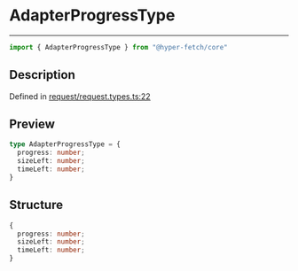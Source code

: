

# AdapterProgressType

<div class="api-docs__separator" data-reactroot="">

---

</div><div class="api-docs__import" data-reactroot="">

```ts
import { AdapterProgressType } from "@hyper-fetch/core"
```

</div><div class="api-docs__section">

## Description

</div><div class="api-docs__description"><span class="api-docs__do-not-parse">



</span></div><p class="api-docs__definition">

Defined in [request/request.types.ts:22](https://github.com/BetterTyped/hyper-fetch/blob/3f01c37e/packages/core/src/request/request.types.ts#L22)

</p><div class="api-docs__section">

## Preview

</div><div class="api-docs__preview type">

```ts
type AdapterProgressType = {
  progress: number; 
  sizeLeft: number; 
  timeLeft: number; 
}
```

</div><div class="api-docs__section">

## Structure

</div><div class="api-docs__returns">

```ts
{
  progress: number;
  sizeLeft: number;
  timeLeft: number;
}
```

</div>
